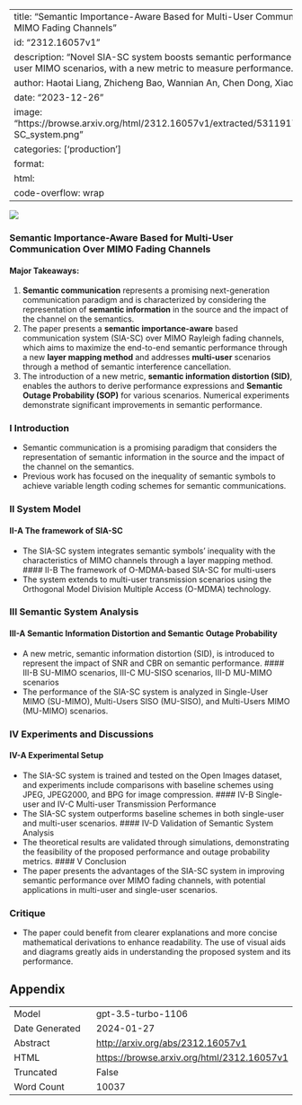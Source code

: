 
---
title: "Semantic Importance-Aware Based for Multi-User Communication Over MIMO Fading Channels"
id: "2312.16057v1"
description: "Novel SIA-SC system boosts semantic performance in multi-user MIMO scenarios, with a new metric to measure performance."
author: Haotai Liang, Zhicheng Bao, Wannian An, Chen Dong, Xiaodong Xu
date: "2023-12-26"
image: "https://browse.arxiv.org/html/2312.16057v1/extracted/5311917/figure/SIA-SC_system.png"
categories: ['production']
format:
  html:
    code-overflow: wrap
---

![](https://browse.arxiv.org/html/2312.16057v1/extracted/5311917/figure/SIA-SC_system.png)

### Semantic Importance-Aware Based for Multi-User Communication Over MIMO Fading Channels

#### **Major Takeaways:**
1. **Semantic communication** represents a promising next-generation communication paradigm and is characterized by considering the representation of **semantic information** in the source and the impact of the channel on the semantics.
2. The paper presents a **semantic importance-aware** based communication system (SIA-SC) over MIMO Rayleigh fading channels, which aims to maximize the end-to-end semantic performance through a new **layer mapping method** and addresses **multi-user** 
scenarios through a method of semantic interference cancellation.
3. The introduction of a new metric, **semantic information distortion (SID)**, enables the authors to derive performance expressions and **Semantic Outage Probability (SOP)** for various scenarios. Numerical experiments demonstrate significant improvements in semantic performance.

### I Introduction
- Semantic communication is a promising paradigm that considers the representation of semantic information in the source and the impact of the channel on the semantics.
- Previous work has focused on the inequality of semantic symbols to achieve variable length coding schemes for semantic communications.

### II System Model
#### II-A The framework of SIA-SC
- The SIA-SC system integrates semantic symbols' inequality with the characteristics of MIMO channels through a layer mapping method.
#### II-B The framework of O-MDMA-based SIA-SC for multi-users
- The system extends to multi-user transmission scenarios using the Orthogonal Model Division Multiple Access (O-MDMA) technology.

### III Semantic System Analysis
#### III-A Semantic Information Distortion and Semantic Outage Probability
- A new metric, semantic information distortion (SID), is introduced to represent the impact of SNR and CBR on semantic performance.
#### III-B SU-MIMO scenarios, III-C MU-SISO scenarios, III-D MU-MIMO scenarios
- The performance of the SIA-SC system is analyzed in Single-User MIMO (SU-MIMO), Multi-Users SISO (MU-SISO), and Multi-Users MIMO (MU-MIMO) scenarios.

### IV Experiments and Discussions
#### IV-A Experimental Setup
- The SIA-SC system is trained and tested on the Open Images dataset, and experiments include comparisons with baseline schemes using JPEG, JPEG2000, and BPG for image compression.
#### IV-B Single-user and IV-C Multi-user Transmission Performance
- The SIA-SC system outperforms baseline schemes in both single-user and multi-user scenarios.
#### IV-D Validation of Semantic System Analysis
- The theoretical results are validated through simulations, demonstrating the feasibility of the proposed performance and outage probability metrics.
#### V Conclusion
- The paper presents the advantages of the SIA-SC system in improving semantic performance over MIMO fading channels, with potential applications in multi-user and single-user scenarios.

### Critique
- The paper could benefit from clearer explanations and more concise mathematical derivations to enhance readability. The use of visual aids and diagrams greatly aids in understanding the proposed system and its performance.

## Appendix

|          |          |
|----------|----------|
| Model     | gpt-3.5-turbo-1106       |
| Date Generated     | 2024-01-27       |
| Abstract | [http://arxiv.org/abs/2312.16057v1](http://arxiv.org/abs/2312.16057v1)        |
| HTML     | [https://browse.arxiv.org/html/2312.16057v1](https://browse.arxiv.org/html/2312.16057v1)       |
| Truncated       | False       |
| Word Count       | 10037       |